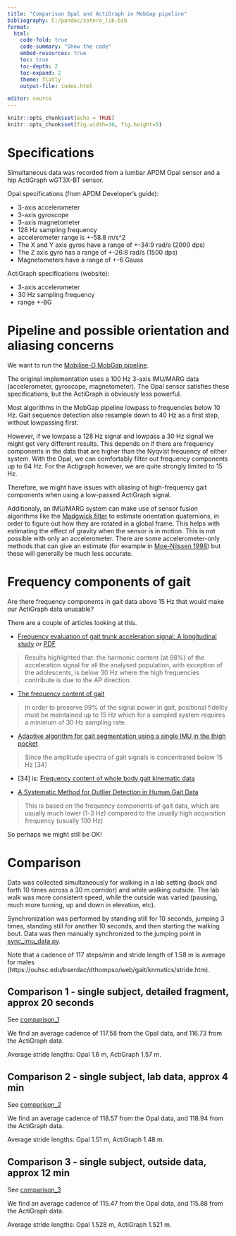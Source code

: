 ```yaml
---
title: "Comparison Opal and ActiGraph in MobGap pipeline"
bibliography: C:/pandoc/zotero_lib.bib
format: 
  html:
    code-fold: true
    code-summary: "Show the code"
    embed-resources: true
    toc: true
    toc-depth: 2
    toc-expand: 2
    theme: flatly
    output-file: index.html

editor: source
---
```


```r
knitr::opts_chunk$set(echo = TRUE)
knitr::opts_chunk$set(fig.width=10, fig.height=5) 

```

# Specifications

Simultaneous data was recorded from a lumbar APDM Opal sensor and a hip ActiGraph wGT3X-BT sensor.

Opal specifications (from APDM Developer's guide):

- 3-axis accelerometer
- 3-axis gyroscope
- 3-axis magnetometer
- 128 Hz sampling frequency
- accelerometer range is +-58.8 m/s^2
- The X and Y axis gyros have a range of +-34:9 rad/s (2000 dps)
- The Z axis gyro has a range of +-26:8 rad/s (1500 dps)
- Magnetometers have a range of +-6 Gauss

ActiGraph specifications (website):

- 3-axis accelerometer
- 30 Hz sampling frequency
- range +-8G

# Pipeline and possible orientation and aliasing concerns

We want to run the [Mobilise-D MobGap pipeline](https://github.com/mobilise-d/mobgap).

The original implementation uses a 100 Hz 3-axis IMU/MARG data (accelerometer, gyroscope, magnetometer). The Opal sensor satisfies these specifications, but the ActiGraph is obviously less powerful.

Most algorithms in the MobGap pipeline lowpass to frequencies below 10 Hz. Gait sequence detection also resample down to 40 Hz as a first step, without lowpassing first.

However, if we lowpass a 128 Hz signal and lowpass a 30 Hz signal we might get very different results. This depends on if there are frequency components in the data that are higher than the Nyqvist frequency of either system. With the Opal, we can comfortably filter out frequency components up to 64 Hz. For the Actigraph however, we are quite strongly limited to 15 Hz.

Therefore, we might have issues with aliasing of high-frequency gait components when using a low-passed ActiGraph signal.

Additionaly, an IMU/MARG system can make use of sensor fusion algorithms like the [Madgwick filter](https://doi.org/10.1109/ICORR.2011.5975346) to estimate orientation quaternions, in order to figure out how they are rotated in a global frame. This helps with estimating the effect of gravity when the sensor is in motion. This is not possible with only an accelerometer. There are some accelerometer-only methods that can give an estimate (for example in [Moe-Nilssen 1998](https://doi.org/10.1016/S0268-0033(98)00089-8)) but these will generally be much less accurate.

# Frequency components of gait

Are there frequency components in gait data above 15 Hz that would make our ActiGraph data unusable?

There are a couple of articles looking at this.

- [Frequency evaluation of gait trunk acceleration signal: A longitudinal study](https://doi.org/10.1016/j.gaitpost.2017.07.057) or [PDF](https://www.esb-ita.it/wp-content/uploads/2017/09/G16_Tamburini_ESBITA2017.pdf)

> Results highlighted that: the harmonic content (at 98%) of the acceleration signal for all the analysed population, with exception of the adolescents, is below 30 Hz where the high frequencies contribute is due to the AP direction.

- [The frequency content of gait](https://doi.org/10.1016/0021-9290(85)90043-0)

> In order to preserve 99% of the signal power in gait, positional fidelity must be maintained up to 15 Hz which for a sampled system requires a minimum of 30 Hz sampling rate.

- [Adaptive algorithm for gait segmentation using a single IMU in the thigh pocket](https://doi.org/10.1109/JSEN.2022.3177951)

> Since the amplitude spectra of gait signals is concentrated below 15 Hz [34]

- [34] is: [Frequency content of whole body gait kinematic data](https://doi.org/10.1109/86.296343)

- [A Systematic Method for Outlier Detection in Human Gait Data](https://doi.org/10.1109/ICORR55369.2022.9896411)

> This is based on the frequency components of gait data, which are usually much lower (1-3 Hz) compared to the usually high acquisition frequency (usually 100 Hz)

So perhaps we might still be OK!

# Comparison

Data was collected simultaneously for walking in a lab setting (back and forth 10 times across a 30 m corridor) and while walking outside. The lab walk was more consistent speed, while the outside was varied (pausing, much more turning, up and down in elevation, etc).

Synchronization was performed by standing still for 10 seconds, jumping 3 times, standing still for another 10 seconds, and then starting the walking bout. Data was then manually synchronized to the jumping point in [sync_imu_data.py](link).

Note that a cadence of 117 steps/min and stride length of 1.58 m is average for males (https://ouhsc.edu/bserdac/dthompso/web/gait/knmatics/stride.htm).

## Comparison 1 - single subject, detailed fragment, approx 20 seconds

See [comparison_1](comparison_1_detail.html)

We find an average cadence of 117.58 from the Opal data, and 116.73 from the ActiGraph data.

Average stride lengths: Opal 1.6 m, ActiGraph 1.57 m.

## Comparison 2 - single subject, lab data, approx 4 min

See [comparison_2](comparison_2_lab.html)

We find an average cadence of 118.57 from the Opal data, and 118.94 from the ActiGraph data.

Average stride lengths: Opal 1.51 m, ActiGraph 1.48 m.

## Comparison 3 - single subject, outside data, approx 12 min

See [comparison_3](comparison_3_outside.html)

We find an average cadence of 115.47 from the Opal data, and 115.88 from the ActiGraph data.

Average stride lengths: Opal 1.528 m, ActiGraph 1.521 m.
